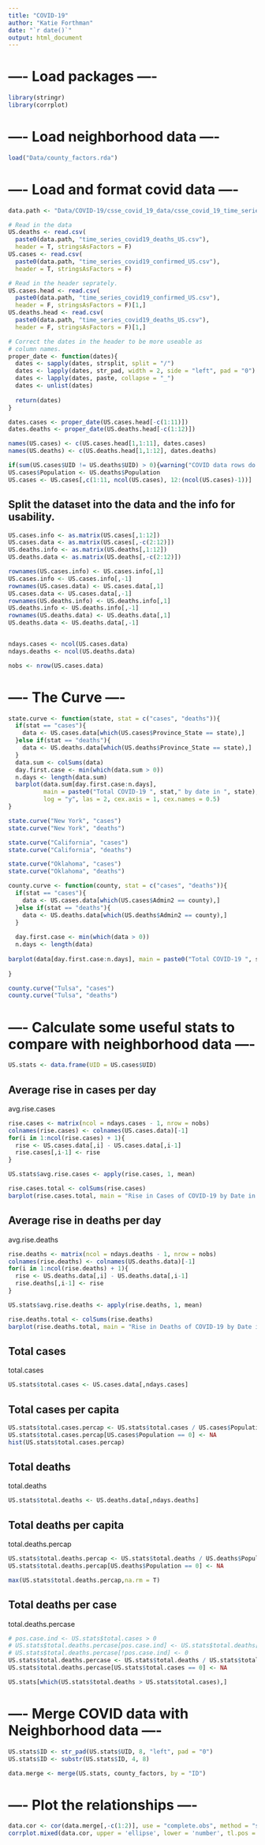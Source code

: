 ```yaml
---
title: "COVID-19"
author: "Katie Forthman"
date: "`r date()`"
output: html_document
---
```


# ---- Load packages ----

```r
library(stringr)
library(corrplot)
```

# ---- Load neighborhood data ----

```r

load("Data/county_factors.rda")

```


# ---- Load  and format covid data ----

```r
data.path <- "Data/COVID-19/csse_covid_19_data/csse_covid_19_time_series/"

# Read in the data
US.deaths <- read.csv(
  paste0(data.path, "time_series_covid19_deaths_US.csv"), 
  header = T, stringsAsFactors = F)
US.cases <- read.csv(
  paste0(data.path, "time_series_covid19_confirmed_US.csv"), 
  header = T, stringsAsFactors = F)

# Read in the header seprately.
US.cases.head <- read.csv(
  paste0(data.path, "time_series_covid19_confirmed_US.csv"), 
  header = F, stringsAsFactors = F)[1,]
US.deaths.head <- read.csv(
  paste0(data.path, "time_series_covid19_deaths_US.csv"), 
  header = F, stringsAsFactors = F)[1,]

# Correct the dates in the header to be more useable as
# column names.
proper_date <- function(dates){
  dates <- sapply(dates, strsplit, split = "/")
  dates <- lapply(dates, str_pad, width = 2, side = "left", pad = "0")
  dates <- lapply(dates, paste, collapse = "_")
  dates <- unlist(dates)
  
  return(dates)
}

dates.cases <- proper_date(US.cases.head[-c(1:11)])
dates.deaths <- proper_date(US.deaths.head[-c(1:12)])

names(US.cases) <- c(US.cases.head[1,1:11], dates.cases)
names(US.deaths) <- c(US.deaths.head[1,1:12], dates.deaths)

if(sum(US.cases$UID != US.deaths$UID) > 0){warning("COVID data rows do not match!")}
US.cases$Population <- US.deaths$Population
US.cases <- US.cases[,c(1:11, ncol(US.cases), 12:(ncol(US.cases)-1))]
```


## Split the dataset into the data and the info for usability.
```r
US.cases.info <- as.matrix(US.cases[,1:12])
US.cases.data <- as.matrix(US.cases[,-c(2:12)])
US.deaths.info <- as.matrix(US.deaths[,1:12])
US.deaths.data <- as.matrix(US.deaths[,-c(2:12)])

rownames(US.cases.info) <- US.cases.info[,1]
US.cases.info <- US.cases.info[,-1]
rownames(US.cases.data) <- US.cases.data[,1]
US.cases.data <- US.cases.data[,-1]
rownames(US.deaths.info) <- US.deaths.info[,1]
US.deaths.info <- US.deaths.info[,-1]
rownames(US.deaths.data) <- US.deaths.data[,1]
US.deaths.data <- US.deaths.data[,-1]


ndays.cases <- ncol(US.cases.data)
ndays.deaths <- ncol(US.deaths.data)

nobs <- nrow(US.cases.data)
```


# ---- The Curve ----

```r
state.curve <- function(state, stat = c("cases", "deaths")){
  if(stat == "cases"){
    data <- US.cases.data[which(US.cases$Province_State == state),]
  }else if(stat == "deaths"){
    data <- US.deaths.data[which(US.deaths$Province_State == state),]
  }
  data.sum <- colSums(data)
  day.first.case <- min(which(data.sum > 0))
  n.days <- length(data.sum)
  barplot(data.sum[day.first.case:n.days], 
          main = paste0("Total COVID-19 ", stat," by date in ", state), 
          log = "y", las = 2, cex.axis = 1, cex.names = 0.5)
}

state.curve("New York", "cases")
state.curve("New York", "deaths")

state.curve("California", "cases")
state.curve("California", "deaths")

state.curve("Oklahoma", "cases")
state.curve("Oklahoma", "deaths")
```

```r
county.curve <- function(county, stat = c("cases", "deaths")){
  if(stat == "cases"){
    data <- US.cases.data[which(US.cases$Admin2 == county),]
  }else if(stat == "deaths"){
    data <- US.deaths.data[which(US.deaths$Admin2 == county),]
  }
  
  day.first.case <- min(which(data > 0))
  n.days <- length(data)
  
barplot(data[day.first.case:n.days], main = paste0("Total COVID-19 ", stat," by date in ", county), log = "y", las = 2, cex.axis = 1, cex.names = 0.5)
  
}

county.curve("Tulsa", "cases")
county.curve("Tulsa", "deaths")
```


# ---- Calculate some useful stats to compare with neighborhood data ----

```r
US.stats <- data.frame(UID = US.cases$UID)
```

## Average rise in cases per day
avg.rise.cases
```r
rise.cases <- matrix(ncol = ndays.cases - 1, nrow = nobs)
colnames(rise.cases) <- colnames(US.cases.data)[-1]
for(i in 1:ncol(rise.cases) + 1){
  rise <- US.cases.data[,i] - US.cases.data[,i-1]
  rise.cases[,i-1] <- rise
}

US.stats$avg.rise.cases <- apply(rise.cases, 1, mean)

rise.cases.total <- colSums(rise.cases)
barplot(rise.cases.total, main = "Rise in Cases of COVID-19 by Date in US", las = 2, cex.axis = 1, cex.names = 0.5)
```

## Average rise in deaths per day
avg.rise.deaths
```r
rise.deaths <- matrix(ncol = ndays.deaths - 1, nrow = nobs)
colnames(rise.deaths) <- colnames(US.deaths.data)[-1]
for(i in 1:ncol(rise.deaths) + 1){
  rise <- US.deaths.data[,i] - US.deaths.data[,i-1]
  rise.deaths[,i-1] <- rise
}

US.stats$avg.rise.deaths <- apply(rise.deaths, 1, mean)

rise.deaths.total <- colSums(rise.deaths)
barplot(rise.deaths.total, main = "Rise in Deaths of COVID-19 by Date in US", las = 2, cex.axis = 1, cex.names = 0.5)
```

## Total cases
total.cases
```r
US.stats$total.cases <- US.cases.data[,ndays.cases]
```

## Total cases per capita
```r
US.stats$total.cases.percap <- US.stats$total.cases / US.cases$Population
US.stats$total.cases.percap[US.cases$Population == 0] <- NA
hist(US.stats$total.cases.percap)
```

## Total deaths
total.deaths
```r
US.stats$total.deaths <- US.deaths.data[,ndays.deaths]
```

## Total deaths per capita
total.deaths.percap
```r
US.stats$total.deaths.percap <- US.stats$total.deaths / US.deaths$Population
US.stats$total.deaths.percap[US.deaths$Population == 0] <- NA

max(US.stats$total.deaths.percap,na.rm = T)
```

## Total deaths per case
total.deaths.percase
```r
# pos.case.ind <- US.stats$total.cases > 0
# US.stats$total.deaths.percase[pos.case.ind] <- US.stats$total.deaths[pos.case.ind] / US.stats$total.cases[pos.case.ind]
# US.stats$total.deaths.percase[!pos.case.ind] <- 0
US.stats$total.deaths.percase <- US.stats$total.deaths / US.stats$total.cases
US.stats$total.deaths.percase[US.stats$total.cases == 0] <- NA

US.stats[which(US.stats$total.deaths > US.stats$total.cases),]

```


# ---- Merge COVID data with Neighborhood data ----

```r
US.stats$ID <- str_pad(US.stats$UID, 8, "left", pad = "0")
US.stats$ID <- substr(US.stats$ID, 4, 8)

data.merge <- merge(US.stats, county_factors, by = "ID")
```


# ---- Plot the relationships ----

```r
data.cor <- cor(data.merge[,-c(1:2)], use = "complete.obs", method = "spearman")
corrplot.mixed(data.cor, upper = 'ellipse', lower = 'number', tl.pos = 'lt', tl.cex = 1, lower.col = "black", number.cex = 0.5)
```





